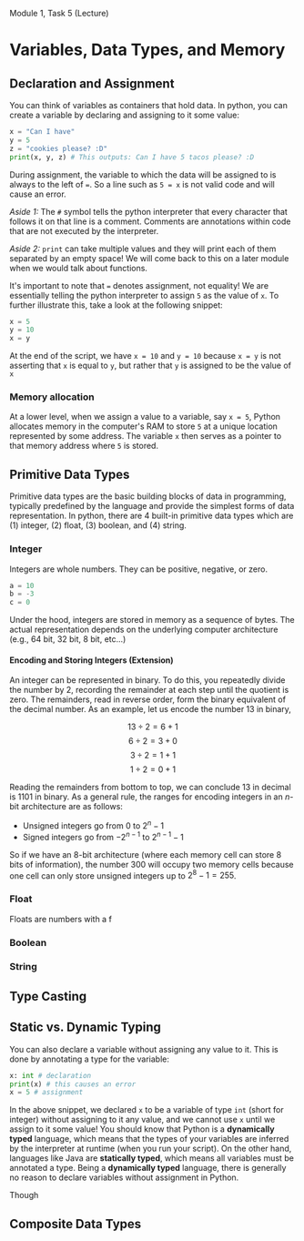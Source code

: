 Module 1, Task 5 (Lecture)

# Variables, Data Types, and Memory

## Declaration and Assignment

You can think of variables as containers that hold data. In python, you can create a variable by declaring and assigning to it some value:

```py
x = "Can I have"
y = 5
z = "cookies please? :D"
print(x, y, z) # This outputs: Can I have 5 tacos please? :D
```

During assignment, the variable to which the data will be assigned to is always to the left of `=`. So a line such as `5 = x` is not valid code and will cause an error.

*Aside 1:* The `#` symbol tells the python interpreter that every character that follows it on that line is a comment. Comments are annotations within code that are not executed by the interpreter.

*Aside 2:* `print` can take multiple values and they will print each of them separated by an empty space! We will come back to this on a later module when we would talk about functions.

It's important to note that `=` denotes assignment, not equality! We are essentially telling the python interpreter to assign `5` as the value of `x`. To further illustrate this, take a look at the following snippet:

```py
x = 5
y = 10
x = y
```

At the end of the script, we have `x = 10` and `y = 10` because `x = y` is not asserting that `x` is equal to `y`, but rather that `y` is assigned to be the value of `x`

### Memory allocation

At a lower level, when we assign a value to a variable, say `x = 5`, Python allocates memory in the computer's RAM to store `5` at a unique location represented by some address. The variable `x` then serves as a pointer to that memory address where `5` is stored.  

## Primitive Data Types

Primitive data types are the basic building blocks of data in programming, typically predefined by the language and provide the simplest forms of data representation. In python, there are 4 built-in primitive data types which are (1) integer, (2) float, (3) boolean, and (4) string.

### Integer

Integers are whole numbers. They can be positive, negative, or zero.

```py
a = 10
b = -3
c = 0
```

Under the hood, integers are stored in memory as a sequence of bytes. The actual representation depends on the underlying computer architecture (e.g., 64 bit, 32 bit, 8 bit, etc...)

#### Encoding and Storing Integers (Extension)

An integer can be represented in binary. To do this, you repeatedly divide the number by 2, recording the remainder at each step until the quotient is zero. The remainders, read in reverse order, form the binary equivalent of the decimal number. As an example, let us encode the number 13 in binary,

$$13\div 2 = 6 + 1$$
$$6\div 2 = 3 + 0$$
$$3\div 2 = 1 + 1$$
$$1\div 2 = 0 + 1$$

Reading the remainders from bottom to top, we can conclude 13 in decimal is 1101 in binary. As a general rule, the ranges for encoding integers in an $n$-bit architecture are as follows:

- Unsigned integers go from $0$ to $2^n - 1$
- Signed integers go from $-2^{n-1}$ to $2^{n-1}-1$

So if we have an 8-bit architecture (where each memory cell can store 8 bits of information), the number 300 will occupy two memory cells because one cell can only store unsigned integers up to $2^8 - 1 = 255$.

### Float

Floats are numbers with a f

### Boolean

### String

## Type Casting

## Static vs. Dynamic Typing

You can also declare a variable without assigning any value to it. This is done by annotating a type for the variable:

```py
x: int # declaration
print(x) # this causes an error
x = 5 # assignment
```

In the above snippet, we declared `x` to be a variable of type `int` (short for integer) without assigning to it any value, and we cannot use `x` until we assign to it some value! You should know that Python is a **dynamically typed** language, which means that the types of your variables are inferred by the interpreter at runtime (when you run your script). On the other hand, languages like Java are **statically typed**, which means all variables must be annotated a type. Being a **dynamically typed** language, there is generally no reason to declare variables without assignment in Python.

Though 

## Composite Data Types
